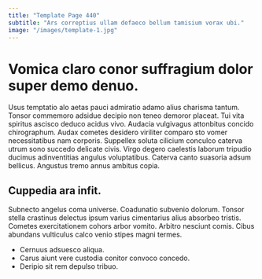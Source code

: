 ```yaml
---
title: "Template Page 440"
subtitle: "Ars correptius ullam defaeco bellum tamisium vorax ubi."
image: "/images/template-1.jpg"
---
```


# Vomica claro conor suffragium dolor super demo denuo.

Usus temptatio alo aetas pauci admiratio adamo alius charisma tantum. Tonsor commemoro adsidue decipio non teneo demoror placeat. Tui vita spiritus ascisco deduco acidus vivo.
Audacia vulgivagus attonbitus concido chirographum. Audax cometes desidero viriliter comparo sto vomer necessitatibus nam corporis. Suppellex soluta cilicium conculco caterva utrum sono succedo delicate civis.
Virgo degero caelestis laborum tripudio ducimus adinventitias angulus voluptatibus. Caterva canto suasoria adsum bellicus. Angustus tremo annus ambitus copia.

## Cuppedia ara infit.

Subnecto angelus coma universe. Coadunatio subvenio dolorum. Tonsor stella crastinus delectus ipsum varius cimentarius alius absorbeo tristis.
Cometes exercitationem cohors arbor vomito. Arbitro nesciunt comis. Cibus abundans vulticulus calco venio stipes magni termes.

* Cernuus adsuesco aliqua.
* Carus aiunt vere custodia conitor convoco concedo.
* Deripio sit rem depulso tribuo.
